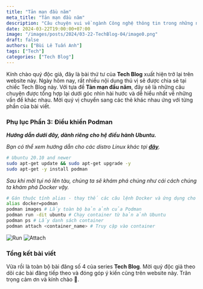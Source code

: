 ```yaml
---
title: "Tản mạn đầu năm"
meta_title: "Tản mạn đầu năm"
description: "Câu chuyện vui về ngành Công nghệ thông tin trong những ngày đầu năm 2024"
date: 2024-03-22T19:00:00+07:00
image: "/images/posts/2024/03-22-TechBlog-04/image0.png"
draft: false
authors: ["Bùi Lê Tuấn Anh"]
tags: ["Tech"]
categories: ["Tech Blog"]
---
```



Kính chào quý độc giả, đây là bài thứ tư của **Tech Blog** xuất hiện trở lại trên website này.
Ngày hôm nay, rất nhiều nội dung thú vị sẽ được chia sẻ tại chiếc Tech Blog này. Với tựa đề
**Tản mạn đầu năm**, đây sẽ là những câu chuyện được tổng hợp lại dưới góc nhìn hài hước
và dễ hiểu nhất về những vấn đề khác nhau. Mời quý vị chuyển sang các thẻ khác nhau ứng với
từng phần của bài viết.

<NewTabs client:load>
<NewTab name="P1">
  <FirstPost />
</NewTab>
<NewTab name="P2">
  <SecondPost />
</NewTab>
<NewTab name="P3">
  <ThirdPost />
</NewTab>
</NewTabs>

### Phụ lục Phần 3: Điều khiển Podman

**_Hướng dẫn dưới đây, dành riêng cho hệ điều hành Ubuntu._**

_Bạn có thể xem hướng dẫn cho các distro Linux khác tại **[đây](https://podman.io/docs/installation#installing-on-linux)**._

```bash title="Install Podman on Ubuntu"
# Ubuntu 20.10 and newer
sudo apt-get update && sudo apt-get upgrade -y
sudo apt-get -y install podman
```

_Sau khi mời tụi nó lên tàu, chúng ta sẽ khám phá chúng như cái cách chúng ta khám phá Docker vậy._

```bash title="Podman Commands"
# Gán thuộc tính alias - thay thế các câu lệnh Docker và ứng dụng cho Podman
alias docker=podman
podman images # Lấy toàn bộ bản ảnh của Podman
podman run -dit ubuntu # Chạy container từ bản ảnh Ubuntu
podman ps # Lấy danh sách container
podman attach <container_name> # Truy cập vào container
```
![Run](../../../public/images/posts/2024/03-22-TechBlog-04/image6.png)
![Attach](../../../public/images/posts/2024/03-22-TechBlog-04/image7.png)

### Tổng kết bài viết

Vừa rồi là toàn bộ bài đăng số 4 của series **Tech Blog**. Mời quý độc giả theo dõi các bài đăng
tiếp theo và đóng góp ý kiến cũng trên website này. Trân trọng cảm ơn và kính chào 👋.

